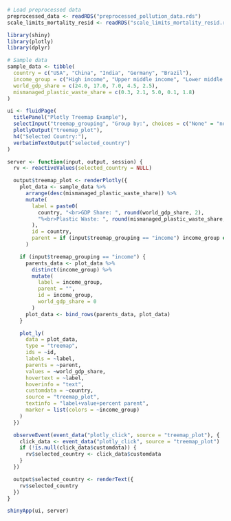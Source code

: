 ```r

# Load preprocessed data
preprocessed_data <- readRDS("preprocessed_pollution_data.rds")
scale_limits_mortality_resid <- readRDS("scale_limits_mortality_resid.rds")
```
```r
library(shiny)
library(plotly)
library(dplyr)

# Sample data
sample_data <- tibble(
  country = c("USA", "China", "India", "Germany", "Brazil"),
  income_group = c("High income", "Upper middle income", "Lower middle income", "High income", "Upper middle income"),
  world_gdp_share = c(24.0, 17.0, 7.0, 4.5, 2.5),
  mismanaged_plastic_waste_share = c(0.3, 2.1, 5.0, 0.1, 1.8)
)

ui <- fluidPage(
  titlePanel("Plotly Treemap Example"),
  selectInput("treemap_grouping", "Group by:", choices = c("None" = "none", "Income Group" = "income")),
  plotlyOutput("treemap_plot"),
  h4("Selected Country:"),
  verbatimTextOutput("selected_country")
)

server <- function(input, output, session) {
  rv <- reactiveValues(selected_country = NULL)

  output$treemap_plot <- renderPlotly({
    plot_data <- sample_data %>%
      arrange(desc(mismanaged_plastic_waste_share)) %>%
      mutate(
        label = paste0(
          country, "<br>GDP Share: ", round(world_gdp_share, 2),
          "%<br>Plastic Waste: ", round(mismanaged_plastic_waste_share, 2), "%"
        ),
        id = country,
        parent = if (input$treemap_grouping == "income") income_group else ""
      )

    if (input$treemap_grouping == "income") {
      parents_data <- plot_data %>%
        distinct(income_group) %>%
        mutate(
          label = income_group,
          parent = "",
          id = income_group,
          world_gdp_share = 0
        )
      plot_data <- bind_rows(parents_data, plot_data)
    }

    plot_ly(
      data = plot_data,
      type = "treemap",
      ids = ~id,
      labels = ~label,
      parents = ~parent,
      values = ~world_gdp_share,
      hovertext = ~label,
      hoverinfo = "text",
      customdata = ~country,
      source = "treemap_plot",
      textinfo = "label+value+percent parent",
      marker = list(colors = ~income_group)
    )
  })

  observeEvent(event_data("plotly_click", source = "treemap_plot"), {
    click_data <- event_data("plotly_click", source = "treemap_plot")
    if (!is.null(click_data$customdata)) {
      rv$selected_country <- click_data$customdata
    }
  })

  output$selected_country <- renderText({
    rv$selected_country
  })
}

shinyApp(ui, server)

```